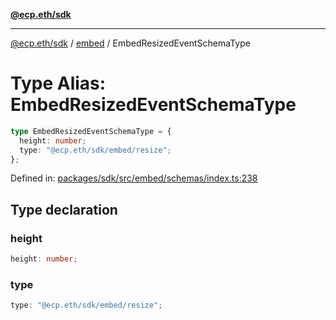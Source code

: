 [**@ecp.eth/sdk**](../../index.mdx)

***

[@ecp.eth/sdk](/sdk-reference/index.mdx) / [embed](/sdk-reference/embed/index.mdx) / EmbedResizedEventSchemaType

# Type Alias: EmbedResizedEventSchemaType

```ts
type EmbedResizedEventSchemaType = {
  height: number;
  type: "@ecp.eth/sdk/embed/resize";
};
```

Defined in: [packages/sdk/src/embed/schemas/index.ts:238](https://github.com/ecp-eth/comments-monorepo/blob/main/packages/sdk/src/embed/schemas/index.ts#L238)

## Type declaration

### height

```ts
height: number;
```

### type

```ts
type: "@ecp.eth/sdk/embed/resize";
```
